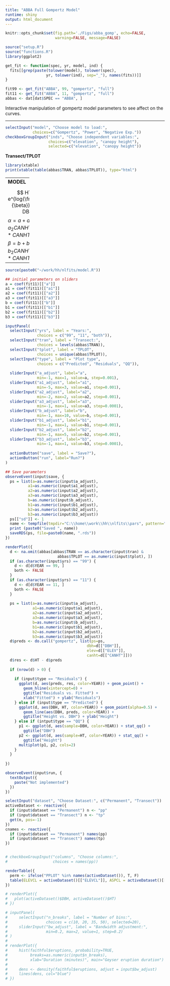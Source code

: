 ```yaml
---
title: "ABBA Full Gompertz Model"
runtime: shiny
output: html_document
---
```


```r
knitr::opts_chunk$set(fig.path='./Figs/abba_gomp', echo=FALSE,
                      warning=FALSE, message=FALSE)
```

```r
source("setup.R")
source("functions.R")
library(ggplot2)

get_fit <- function(spec, yr, model, ind) {
  fits[[grep(paste(tolower(model), tolower(spec), 
                  yr, tolower(ind), sep="_"), names(fits))]]
}

fit99 <- get_fit("ABBA", 99, "gompertz", "full")
fit11 <- get_fit("ABBA", 11, "gompertz", "full")
abbas <- dat[dat$SPEC == "ABBA", ]

```
Interactive manipulation of gompertz model parameters to see affect on the curves.

----------

```r
selectInput("model", "Choose model to load:",
            choices=c("Gompertz", "Power", "Negative Exp."))
checkboxGroupInput("inds", "Choose independent variables:",
                   choices=c("elevation", "canopy height"), 
                   selected=c("elevation", "canopy height"))


```


**Transect/TPLOT**
```r
library(xtable)
print(xtable(table(abbas$TRAN, abbas$TPLOT)), type="html") 

```

----------
**MODEL**

$$
HT = \beta e^{log(\frac{\gamma}{\beta})e^{-\alpha DBH}}
$$
$\alpha = a + a_1ELEV + a_2CANHT + a_3ELEV*CANHT$

$\beta = b+b_1ELEV+b_2CANHT+b_3ELEV*CANHT$

-------------

```r
source(paste0("~/work/hh/nlfits/model.R"))

## initial parameters on sliders
a = coef(fit11)[["a"]]
a1 = coef(fit11)[["a1"]]
a2 = coef(fit11)[["a2"]]
a3 = coef(fit11)[["a3"]]
b = coef(fit11)[["b"]]
b1 = coef(fit11)[["b1"]]
b2 = coef(fit11)[["b2"]]
b3 = coef(fit11)[["b3"]]

inputPanel(
  selectInput("yrs", label = "Years:",
              choices = c("99", "11", "both")),
  selectInput("tran", label = "Transect:",
              choices = levels(abbas$TRAN)),
  selectInput("tplot", label = "TPLOT",
              choices = unique(abbas$TPLOT)),
  selectInput("type", label = "Plot type",
              choices = c("Predicted", "Residuals", "QQ")),
  
  sliderInput("a_adjust", label="a",  
              min=-1, max=1, value=a, step=0.001),
  sliderInput("a1_adjust", label="a1",
              min=-5, max=3, value=a1, step=0.001),
  sliderInput("a2_adjust", label="a2",
              min=-2, max=2, value=a2, step=0.001),
  sliderInput("a3_adjust", label="a3",
              min=-1, max=1, value=a3, step=0.0001),
  sliderInput("b_adjust", label="b",
              min=-1, max=10, value=b, step=0.001),
  sliderInput("b1_adjust", label="b1",
              min=-1, max=1, value=b1, step=0.001),
  sliderInput("b2_adjust", label="b2",
              min=-1, max=5, value=b2, step=0.001),
  sliderInput("b3_adjust", label="b3",
              min=-1, max=1, value=b3, step=0.0001),
  
  actionButton("save", label = "Save?"),
  actionButton("run", label="Run?")
)

## Save parameters
observeEvent(input$save, {
  ps = list(a=as.numeric(input$a_adjust),
          a1=as.numeric(input$a1_adjust),
          a2=as.numeric(input$a2_adjust),
          a3=as.numeric(input$a3_adjust),
          b=as.numeric(input$b_adjust),
          b1=as.numeric(input$b1_adjust),
          b2=as.numeric(input$b2_adjust),
          b3=as.numeric(input$b3_adjust))
  ps[["sd"]] <- 1
  name <- tempfile(tmpdir="C:\\home\\work\\hh\\nlfits\\pars", pattern="abba")
  print (paste0("Saved ", name))
  saveRDS(ps, file=paste0(name, ".rds"))
})

renderPlot({
  d <- na.omit(abbas[abbas$TRAN == as.character(input$tran) &
                       abbas$TPLOT == as.numeric(input$tplot), ])
  if (as.character(input$yrs) == "99") {
    d <- d[d$YEAR == 99, ]
    both <- FALSE
  }
  if (as.character(input$yrs) == "11") {
    d <- d[d$YEAR == 11, ]
    both <- FALSE
  }
  
  ps = list(a=as.numeric(input$a_adjust),
            a1=as.numeric(input$a1_adjust),
            a2=as.numeric(input$a2_adjust),
            a3=as.numeric(input$a3_adjust),
            b=as.numeric(input$b_adjust),
            b1=as.numeric(input$b1_adjust),
            b2=as.numeric(input$b2_adjust),
            b3=as.numeric(input$b3_adjust))
  d$preds <- do.call("gompertz", list(ps=ps, 
                                    dbh=d[["DBH"]],
                                    elev=d[["ELEV"]],
                                    canht=d[["CANHT"]]))
  d$res <- d$HT - d$preds
  
  if (nrow(d) > 0) {
    
    if (input$type == "Residuals") {
      ggplot(d, aes(preds, res, color=YEAR)) + geom_point() +
        geom_hline(xintercept=0) +
        ggtitle("Residuals vs. Fitted") + 
        xlab("Fitted") + ylab("Residuals")
    } else if (input$type == "Predicted") {
      ggplot(d, aes(DBH, HT, color=YEAR)) + geom_point(alpha=0.5) +
        geom_line(aes(DBH, preds, color=YEAR)) +
        ggtitle("Height vs. DBH") + ylab("Height")
    } else if (intput$type == "QQ") {
      p1 <- ggplot(d, aes(sample=DBH, color=YEAR)) + stat_qq() +
        ggtitle("DBH")
      p2 <- ggplot(d, aes(sample=HT, color=YEAR)) + stat_qq() +
        ggtitle("Height")
      multiplot(p1, p2, cols=2)
    }
  }
    
})

observeEvent(input$run, {
  textOutput({
    paste("Not implemented")
  })
})

```


```r
selectInput("dataset", "Choose Dataset:", c("Permanent", "Transect"))
activeDataset <- reactive({
  if (input$dataset == "Permanent") n <- "pp"
  if (input$dataset == "Transect") n <- "tp"
  get(n, pos=-1)
})
cnames <- reactive({
  if (input$dataset == "Permanent") names(pp)
  if (input$dataset == "Transect") names(tp)
})


# checkboxGroupInput("columns", "Choose columns:",
#                    choices = names(pp))

renderTable({
  perm <- ifelse("PPLOT" %in% names(activeDataset()), T, F)
  table(ELEVCL = activeDataset()[["ELEVCL"]], ASPCL = activeDataset()[["ASPCL"]])
})

# renderPlot({
#   plot(activeDataset()$DBH, activeDataset()$HT)
# })
```


```r

# inputPanel(
#     selectInput("n_breaks", label = "Number of bins:",
#                 choices = c(10, 20, 35, 50), selected=20),
#     sliderInput("bw_adjust", label = "Bandwidth adjustment:",
#                 min=0.2, max=2, value=1, step=0.2)
# )
# 
# renderPlot({
#     hist(faithful$eruptions, probability=TRUE, 
#          breaks=as.numeric(input$n_breaks),
#          xlab="Duration (minutes)", main="Geyser eruption duration")
#     
#     dens <- density(faithful$eruptions, adjust = input$bw_adjust)
#     lines(dens, col="blue")
# })

```
